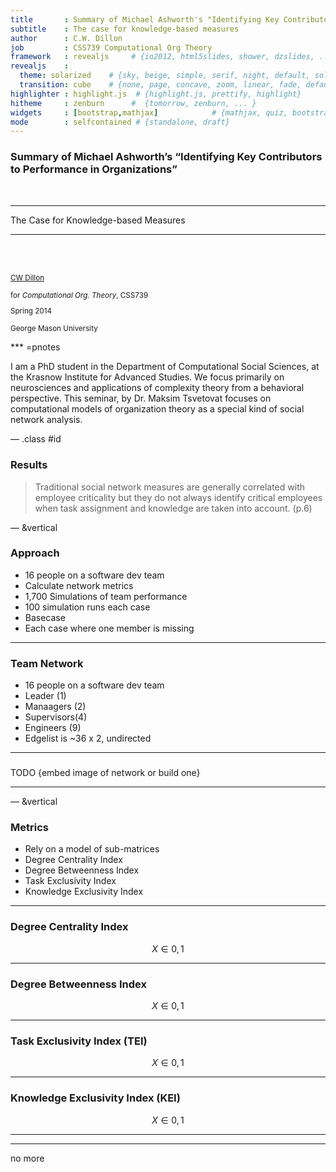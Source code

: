 ```yaml
---
title       : Summary of Michael Ashworth's "Identifying Key Contributors to Performance in Organizations"
subtitle    : The case for knowledge-based measures
author      : C.W. Dillon
job         : CSS739 Computational Org Theory
framework   : revealjs     # {io2012, html5slides, shower, dzslides, ...}
revealjs    :
  theme: solarized    # {sky, beige, simple, serif, night, default, solarized, moon}
  transition: cube    # {none, page, concave, zoom, linear, fade, default}
highlighter : highlight.js  # {highlight.js, prettify, highlight}
hitheme     : zenburn      #  {tomorrow, zenburn, ... }
widgets     : [bootstrap,mathjax]            # {mathjax, quiz, bootstrap}
mode        : selfcontained # {standalone, draft}
---
```


### Summary of Michael Ashworth's "Identifying Key Contributors to Performance in Organizations"
   
</br>   
   
* * * * 

The Case for Knowledge-based Measures


* * * * 
  
</br>
</br>
   
<small> 
[CW Dillon](http://www.css.gmu.edu/?q=node/15) 

for _Computational Org. Theory_, CSS739

Spring 2014

George Mason University
</small>


*** =pnotes

I am a PhD student in the Department of Computational Social Sciences, at the Krasnow Institute for Advanced Studies. We focus primarily on neurosciences and applications of complexity theory from a behavioral perspective. This seminar, by Dr. Maksim Tsvetovat focuses on computational models of organization theory as a special kind of social network analysis.

--- .class #id 

### Results

>Traditional social network measures are generally correlated with employee criticality but they do not always identify critical employees when task assignment and knowledge are taken into account. (p.6)

--- &vertical

### Approach

* 16 people on a software dev team
* Calculate network metrics
* 1,700 Simulations of team performance
 - 100 simulation runs each case
 - Basecase
 - Each case where one member is missing

***

### Team Network

* 16 people on a software dev team
 - Leader (1)
 - Manaagers (2)
 - Supervisors(4)
 - Engineers (9)
* Edgelist is ~36 x 2, undirected

***

###

TODO {embed image of network or build one}

***

--- &vertical

### Metrics

* Rely on a model of sub-matrices 
* Degree Centrality Index
* Degree Betweenness Index
* Task Exclusivity Index
* Knowledge Exclusivity Index

***

### Degree Centrality Index

$$
 X \in {0,1}
$$


***

### Degree Betweenness Index

$$
 X \in {0,1}
$$

***

### Task Exclusivity Index  (TEI)

$$
 X \in {0,1}
$$

***

### Knowledge Exclusivity Index (KEI)

$$
 X \in {0,1}
$$

***

---

no more



